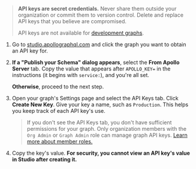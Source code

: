 <ExpansionPanel title="How to obtain a graph API key">

> **API keys are secret credentials.** Never share them outside your organization or commit them to version control. Delete and replace API keys that you believe are compromised.
>
> API keys are not available for [development graphs](/docs/studio/dev-graphs/).

1. Go to [studio.apollographql.com](https://studio.apollographql.com/) and click the graph you want to obtain an API key for.

2. **If a "Publish your Schema" dialog appears**, select the **From Apollo Server** tab. Copy the value that appears after `APOLLO_KEY=` in the instructions (it begins with `service:`), and you're all set.

   **Otherwise**, proceed to the next step.

3. Open your graph's Settings page and select the API Keys tab. Click **Create New Key**. Give your key a name, such as `Production`. This helps you keep track of each API key's use.

   > If you don't see the API Keys tab, you don't have sufficient permissions for your graph. Only organization members with the `Org Admin` or `Graph Admin` role can manage graph API keys. [Learn more about member roles.](/studio/org/members/)

4. Copy the key's value. **For security, you cannot view an API key's value in Studio after creating it.**

</ExpansionPanel>
